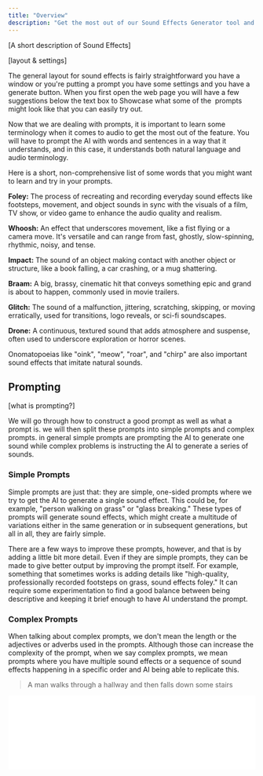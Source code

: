 ---
title: "Overview"
description: "Get the most out of our Sound Effects Generator tool and learn how to create everything from blockbuster sound design to everyday sounds for your video game."
---


[A short description of Sound Effects]

[layout & settings]

The general layout for sound effects is fairly straightforward you have a window or you're putting a prompt you have some settings and you have a generate button. When you first open the web page you will have a few suggestions below the text box to Showcase what some of the  prompts might look like that you can easily try out.

Now that we are dealing with prompts, it is important to learn some terminology when it comes to audio to get the most out of the feature. You will have to prompt the AI with words and sentences in a way that it understands, and in this case, it understands both natural language and audio terminology.

Here is a short, non-comprehensive list of some words that you might want to learn and try in your prompts.

**Foley:** The process of recreating and recording everyday sound effects like footsteps, movement, and object sounds in sync with the visuals of a film, TV show, or video game to enhance the audio quality and realism.

**Whoosh:** An effect that underscores movement, like a fist flying or a camera move. It's versatile and can range from fast, ghostly, slow-spinning, rhythmic, noisy, and tense.

**Impact:** The sound of an object making contact with another object or structure, like a book falling, a car crashing, or a mug shattering.

**Braam:** A big, brassy, cinematic hit that conveys something epic and grand is about to happen, commonly used in movie trailers.

**Glitch:** The sound of a malfunction, jittering, scratching, skipping, or moving erratically, used for transitions, logo reveals, or sci-fi soundscapes.

**Drone:** A continuous, textured sound that adds atmosphere and suspense, often used to underscore exploration or horror scenes.

Onomatopoeias like "oink", "meow", "roar", and "chirp" are also important sound effects that imitate natural sounds.


## Prompting

[what is prompting?]

We will go through how to construct a good prompt as well as what a prompt is. we will then split these prompts into simple prompts and complex prompts. in general simple prompts are prompting the AI to generate one sound while complex problems is instructing the AI to generate a series of sounds.

### Simple Prompts

Simple prompts are just that: they are simple, one-sided prompts where we try to get the AI to generate a single sound effect. This could be, for example, "person walking on grass" or "glass breaking." These types of prompts will generate sound effects, which might create a multitude of variations either in the same generation or in subsequent generations, but all in all, they are fairly simple.

There are a few ways to improve these prompts, however, and that is by adding a little bit more detail. Even if they are simple prompts, they can be made to give better output by improving the prompt itself. For example, something that sometimes works is adding details like "high-quality, professionally recorded footsteps on grass, sound effects foley." It can require some experimentation to find a good balance between being descriptive and keeping it brief enough to have AI understand the prompt.

  

### Complex Prompts

When talking about complex prompts, we don't mean the length or the adjectives or adverbs used in the prompts. Although those can increase the complexity of the prompt, when we say complex prompts, we mean prompts where you have multiple sound effects or a sequence of sound effects happening in a specific order and AI being able to replicate this.

> A man walks through a hallway and then falls down some stairs

<iframe
    width="100%"
    height={90}
    frameBorder="no"
    scrolling="no"
    src={`https://elevenlabs.io/player/index.html?title=Example&small=true&preview=true&audioSrc=https%3A%2F%2Fgithub.com%2Felevenlabs%2Felevenlabs-docs%2Fblob%2F439ae636c2023559eaa0bee4b6ce3ad9a8ffcc9b%2Fsound-effects%2Faudio%2Fsfx_example_walking%252Bfalling.mp3`}
/>

Let's take the prompt above as an example. The AI needs to understand both what a man walking through the hallway sounds like, as well as what a man falling down some stairs sounds like. It needs to understand the sequence in which these two things are supposed to happen based on how you wrote it, and then combine these sounds to make both of them sound coherent and correct. This is what we mean when we say a complex prompt because it involves both an understanding of sound and an understanding of natural language explaining what you want.

The AI can do this; for example, the result for the example prompt above would hopefully be accurate.

However, in general, this is much more complicated for the AI to do because it is a lot more complex. For the best results, we would recommend generating individual sound effects and then combining them in an audio editor of your choice, like you would with a real production where you have individual sound effects that are then combined.

Regardless, it is a big step for a model like this to be able to understand more nuanced phrasing and prompts, and to understand both the sequence of events as well as the actual sound effects. This makes them coherent and sound like a cohesive scene.


## Settings

Once you've set your prompt and you know what you want to generate, you can jump into the settings. Set how long you want the generated audio to be and how influential the prompt should be to the output.

There are just two settings:

**Duration:** Determine how long your generations should be. Depending on what you set this as, you can get quite different results. For example, if I write "kick drum" and set the length to 11 seconds, I might get a full drum loop with a kick drum in it, but that might not be what I want. On the other hand, if I set the length to 1 second, I might just get a one-shot with a single instance of a kick drum.

**Prompt Influence:** Slide the scale to make your generation perfectly adhere to your prompt or allow for a little creativity. This setting ranges from giving the AI more creativity in how it interprets the prompt to telling the AI to be more strict in following the exact prompt that you've given.


## Beyond Sound Effects

Even if the name of the feature is called "Sound Effects," don't let that fool you. This is the perfect tool for sound designers, Foley artists, game developers, as well as producers and composers. 

If you're a hip-hop producer looking for samples, new or more old school, and are tired of digging in crates or reusing the same overused samples that everyone else uses, this is the perfect tool for you. If you are an EDM producer looking for one-shots or other samples, it's perfect for you as well.

You can generate everything  from Individual one shots to drum Loops to instrumental Loops to Unique new samples  from Big Band sections and Brass stabs pretty much anything you can imagine.

I will go through a little bit of how to prompt this, but it is a lot of trial and error to get what you want.

**Stem:** An individual track from a multitrack recording, such as isolated vocals, drums, or guitar.

**BPM:** Beats per minute, indicating the tempo of a piece of music.

**Key:** The scale in which a piece of music is set, such as C major or A minor.

**Loop:** A repeating section of sound material, commonly used in electronic music.

**Sample:** A portion of sound, typically a recording, used in musical compositions.

**One-shot:** A single, non-repeating sound or sample, often used in percussion.

These terms are, of course, just scratching the surface, as there are things such as synth pads, baselines, chord progressions, arpeggio, and many, many other musical terms that can be good to learn. However, the above can be good to get started with generating musical material.


## Tips and Tricks

This is the first model we've released that takes a prompt and gives an output. Our previous text-to-speech models and speech-to-speech models have taken inputs in the form of text or audio and given an output, but they have not been prompts. This means that the way to work with something like this is slightly different.

Try to keep your prompts concise with as much relevant information as possible, but don't make them overly short because that gives the AI not enough context to create what you want or work optimally.
